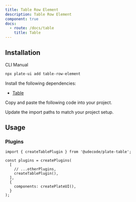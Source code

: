 ```yaml
---
title: Table Row Element
description: Table Row Element
component: true
docs:
  - route: /docs/table
    title: Table
---
```


<ComponentPreview name="playground-demo" id="table" />

## Installation

<Tabs defaultValue="cli">

<TabsList>
<TabsTrigger value="cli">CLI</TabsTrigger>
<TabsTrigger value="manual">Manual</TabsTrigger>
</TabsList>
<TabsContent value="cli">

```bash
npx plate-ui add table-row-element
```

</TabsContent>

<TabsContent value="manual">

<Steps>

<Step>

Install the following dependencies:

- [Table](/docs/table)

</Step>

<Step>Copy and paste the following code into your project.</Step>

<ComponentSource name="table-row-element" />

<Step>Update the import paths to match your project setup.</Step>

</Steps>

</TabsContent>

</Tabs>

## Usage

### Plugins

```tsx
import { createTablePlugin } from '@udecode/plate-table';

const plugins = createPlugins(
  [
    // ...otherPlugins,
    createTablePlugin(),
  ],
  {
    components: createPlateUI(),
  }
);
```
